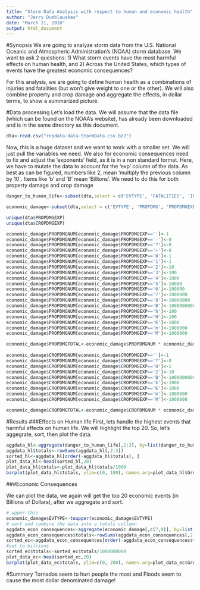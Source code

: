 ---
title: "Storm Data Analysis with respect to human and economic health"
author: "Jerry Dumblauskas"
date: "March 11, 2016"
output: html_document
---

#Synopsis 
We are going to analyze storm data from the U.S. National Oceanic and Atmospheric Administration's (NOAA) storm database.  We want to ask 2 questions: 1) What storm events have the most harmful effects on human health, and 2) Across the United States, which types of events have the greatest economic consequences?

For this analysis, we are going to define human health as a combinations of injuries and fatalities (but won't give weight to one or the other).  We will also combine property and crop damage and aggregate the effects, in dollar terms, to show a summarized picture.

#Data processing
Let's load the data.  We will assume that the data file (which can be found on the NOAA's website), has already been downloaded and is in the same directory as this document.

```{r loaddata, cache=TRUE}
dta<-read.csv("repdata-data-StormData.csv.bz2")

```

Now, this is a huge dataset and we want to work with a smaller set.  We will just pull the variables we need.  We also for economic consequences need to fix and adjust the 'exponents' field, as it is in a non standard format. Here, we have to mutate the data to account for the 'exp' column of the data.  As best as can be figured, numbers like 2, mean 'multiply the previous column by 10`.  Items like 'b' and 'B' mean 'Billions'.  We need to do this for both property damage and crop damage
```{r process_and_condense_data, cache=TRUE}
danger_to_human_life<-subset(dta,select = c('EVTYPE', 'FATALITIES', 'INJURIES'))

economic_damage<-subset(dta,select = c('EVTYPE', 'PROPDMG', 'PROPDMGEXP', 'CROPDMG', 'CROPDMGEXP'))

unique(dta$PROPDMGEXP)
unique(dta$CROPDMGEXP)

economic_damage$PROPDMGNUM[economic_damage$PROPDMGEXP=='']<-1
economic_damage$PROPDMGNUM[economic_damage$PROPDMGEXP=='-']<-0
economic_damage$PROPDMGNUM[economic_damage$PROPDMGEXP=='?']<-0
economic_damage$PROPDMGNUM[economic_damage$PROPDMGEXP=='+']<-0
economic_damage$PROPDMGNUM[economic_damage$PROPDMGEXP=='0']<-1
economic_damage$PROPDMGNUM[economic_damage$PROPDMGEXP=='1']<-1
economic_damage$PROPDMGNUM[economic_damage$PROPDMGEXP=='2']<-10
economic_damage$PROPDMGNUM[economic_damage$PROPDMGEXP=='3']<-100
economic_damage$PROPDMGNUM[economic_damage$PROPDMGEXP=='4']<-1000
economic_damage$PROPDMGNUM[economic_damage$PROPDMGEXP=='5']<-10000
economic_damage$PROPDMGNUM[economic_damage$PROPDMGEXP=='6']<-100000
economic_damage$PROPDMGNUM[economic_damage$PROPDMGEXP=='7']<-1000000
economic_damage$PROPDMGNUM[economic_damage$PROPDMGEXP=='8']<-10000000
economic_damage$PROPDMGNUM[economic_damage$PROPDMGEXP=='B']<-1000000000
economic_damage$PROPDMGNUM[economic_damage$PROPDMGEXP=='h']<-100
economic_damage$PROPDMGNUM[economic_damage$PROPDMGEXP=='H']<-100
economic_damage$PROPDMGNUM[economic_damage$PROPDMGEXP=='K']<-1000
economic_damage$PROPDMGNUM[economic_damage$PROPDMGEXP=='m']<-1000000
economic_damage$PROPDMGNUM[economic_damage$PROPDMGEXP=='M']<-1000000

economic_damage$PROPDMGTOTAL<-economic_damage$PROPDMGNUM * economic_damage$PROPDMG
  
economic_damage$CROPDMGNUM[economic_damage$CROPDMGEXP=='']<-1
economic_damage$CROPDMGNUM[economic_damage$CROPDMGEXP=='?']<-0
economic_damage$CROPDMGNUM[economic_damage$CROPDMGEXP=='0']<-1
economic_damage$CROPDMGNUM[economic_damage$CROPDMGEXP=='2']<-10
economic_damage$CROPDMGNUM[economic_damage$CROPDMGEXP=='B']<-1000000000
economic_damage$CROPDMGNUM[economic_damage$CROPDMGEXP=='k']<-1000
economic_damage$CROPDMGNUM[economic_damage$CROPDMGEXP=='K']<-1000
economic_damage$CROPDMGNUM[economic_damage$CROPDMGEXP=='m']<-1000000
economic_damage$CROPDMGNUM[economic_damage$CROPDMGEXP=='M']<-1000000

economic_damage$CROPDMGTOTAL<-economic_damage$CROPDMGNUM * economic_damage$CROPDMG
```

#Results
###Effects on Human life
First, lets handle the highest events that harmful effects on human life.  We will highlight the top 20.  So, let's aggegrate, sort, then plot the data.
```{r plotlife, cache=TRUE}
aggdata_hl<-aggregate(danger_to_human_life[,2:3], by=list(danger_to_human_life$EVTYPE), FUN = sum, na.rm=TRUE)
aggdata_hl$totals<-rowSums(aggdata_hl[,2:3])
sorted_hl<-aggdata_hl[order(-aggdata_hl$totals), ]
plot_data_hl<-head(sorted_hl,20)
plot_data_hl$totals<-plot_data_hl$totals/1000
barplot(plot_data_hl$totals, ylim=c(0, 100), names.arg=plot_data_hl$Group.1, las=2, ylab = "Number of incidents (in Thousands)", main = "Highest 20 events that have the most harmful effects on human life ")

```

###Econonic Consequences

We can plot the data, we again will get the top 20 economic events (in Billions of Dollars), after we aggregate and sort.
```{r plot_econ_data, cache=TRUE}
# upper this
economic_damage$EVTYPE<-toupper(economic_damage$EVTYPE)
# sort and combine the data into a totals collumn
aggdata_econ_consequences<-aggregate(economic_damage[,c(7,9)], by=list(economic_damage$EVTYPE), FUN = sum, na.rm=TRUE)
aggdata_econ_consequences$totals<-rowSums(aggdata_econ_consequences[,2:3])
sorted_ec<-aggdata_econ_consequences[order(-aggdata_econ_consequences$totals), ]
#set to billions
sorted_ec$totals<-sorted_ec$totals/1000000000
plot_data_ec<-head(sorted_ec,20)
barplot(plot_data_ec$totals, ylim=c(0, 200), names.arg=plot_data_ec$Group.1, las=2, ylab = "Dollar Damage (in Billions of Dollars)", main = "Highest 20 events that have the most harmful effects on the economy ")

```

#Summary
Tornados seem to hurt people the most and Floods seem to cause the most dollar denominated damage!